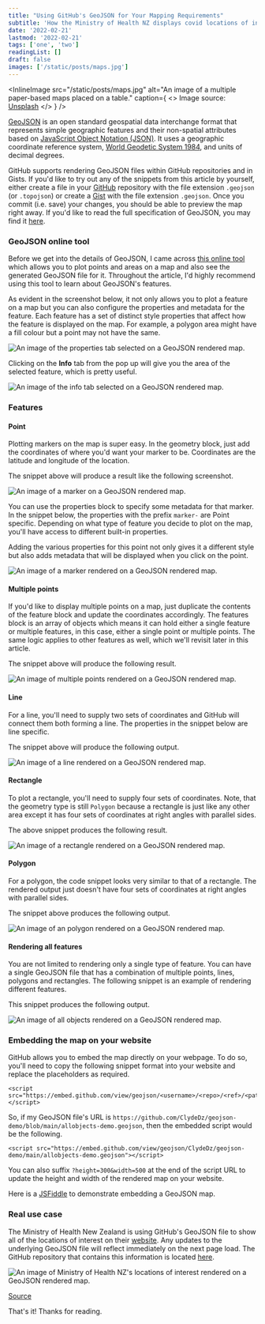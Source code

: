 ```yaml
---
title: "Using GitHub's GeoJSON for Your Mapping Requirements"
subtitle: 'How the Ministry of Health NZ displays covid locations of interest on their website'
date: '2022-02-21'
lastmod: '2022-02-21'
tags: ['one', 'two']
readingList: []
draft: false
images: ['/static/posts/maps.jpg']
---
```


<InlineImage
  src="/static/posts/maps.jpg"
  alt="An image of a multiple paper-based maps placed on a table."
  caption={
    <>
      Image source: <a href="https://unsplash.com/photos/AFB6S2kibuk">Unsplash</a>
    </>
  }
/>

[GeoJSON](https://geojson.org/) is an open standard geospatial data interchange format that represents simple geographic features and their non-spatial attributes based on [JavaScript Object Notation (JSON)](https://en.wikipedia.org/wiki/JSON). It uses a geographic coordinate reference system, [World Geodetic System 1984](https://en.wikipedia.org/wiki/World_Geodetic_System), and units of decimal degrees.

GitHub supports rendering GeoJSON files within GitHub repositories and in Gists. If you'd like to try out any of the snippets from this article by yourself, either create a file in your [GitHub](https://github.com/new) repository with the file extension `.geojson` (or `.topojson`) or create a [Gist](https://gist.new/) with the file extension `.geojson`. Once you commit (i.e. save) your changes, you should be able to preview the map right away. If you'd like to read the full specification of GeoJSON, you may find it [here](https://datatracker.ietf.org/doc/html/rfc7946).

### GeoJSON online tool

Before we get into the details of GeoJSON, I came across [this online tool](https://geojson.io/) which allows you to plot points and areas on a map and also see the generated GeoJSON file for it. Throughout the article, I'd highly recommend using this tool to learn about GeoJSON's features.

As evident in the screenshot below, it not only allows you to plot a feature on a map but you can also configure the properties and metadata for the feature. Each feature has a set of distinct style properties that affect how the feature is displayed on the map. For example, a polygon area might have a fill colour but a point may not have the same.

![An image of the properties tab selected on a GeoJSON rendered map.](/static/posts/1_7NcXrEpKJlbXeatp9PfG_g.png)

Clicking on the **Info** tab from the pop up will give you the area of the selected feature, which is pretty useful.

![An image of the info tab selected on a GeoJSON rendered map.](/static/posts/1_CXsAfNnumvIbrBTxFJwELg.png)

### Features

#### Point

Plotting markers on the map is super easy. In the geometry block, just add the coordinates of where you'd want your marker to be. Coordinates are the latitude and longitude of the location.

The snippet above will produce a result like the following screenshot.

![An image of a marker on a GeoJSON rendered map.](/static/posts/1_SaoWrfwUsmhnIdwJ_8v_YA.png)

You can use the properties block to specify some metadata for that marker. In the snippet below, the properties with the prefix `marker-` are Point specific. Depending on what type of feature you decide to plot on the map, you'll have access to different built-in properties.

Adding the various properties for this point not only gives it a different style but also adds metadata that will be displayed when you click on the point.

![An image of a marker rendered on a GeoJSON rendered map.](/static/posts/1_w6ZdnnTjfS6QzbeVvwYvtg.png)

#### Multiple points

If you'd like to display multiple points on a map, just duplicate the contents of the feature block and update the coordinates accordingly. The features block is an array of objects which means it can hold either a single feature or multiple features, in this case, either a single point or multiple points. The same logic applies to other features as well, which we'll revisit later in this article.

The snippet above will produce the following result.

![An image of multiple points rendered on a GeoJSON rendered map.](/static/posts/1_EKhFsrUk_BzKF_teH1NteA.png)

#### Line

For a line, you'll need to supply two sets of coordinates and GitHub will connect them both forming a line. The properties in the snippet below are line specific.

The snippet above will produce the following output.

![An image of a line rendered on a GeoJSON rendered map.](/static/posts/1_LtMKnDmWqpIjD1uc9bBV8A.png)

#### Rectangle

To plot a rectangle, you'll need to supply four sets of coordinates. Note, that the geometry type is still `Polygon` because a rectangle is just like any other area except it has four sets of coordinates at right angles with parallel sides.

The above snippet produces the following result.

![An image of a rectangle rendered on a GeoJSON rendered map.](/static/posts/1_DJmxKBBKaG89KYfbaZ7Wpw.png)

#### Polygon

For a polygon, the code snippet looks very similar to that of a rectangle. The rendered output just doesn't have four sets of coordinates at right angles with parallel sides.

The snippet above produces the following output.

![An image of an polygon rendered on a GeoJSON rendered map.](/static/posts/1_WCfesVthesBPjjgm0Z05Ag.png)

#### Rendering all features

You are not limited to rendering only a single type of feature. You can have a single GeoJSON file that has a combination of multiple points, lines, polygons and rectangles. The following snippet is an example of rendering different features.

This snippet produces the following output.

![An image of all objects rendered on a GeoJSON rendered map.](/static/posts/1_lP0a1rbXFsNQacHB_lKv7A.png)

### Embedding the map on your website

GitHub allows you to embed the map directly on your webpage. To do so, you'll need to copy the following snippet format into your website and replace the placeholders as required.

```
<script src="https://embed.github.com/view/geojson/<username>/<repo>/<ref>/<path_to_file>"></script>
```

So, if my GeoJSON file's URL is `https://github.com/ClydeDz/geojson-demo/blob/main/allobjects-demo.geojson`, then the embedded script would be the following.

```
<script src="https://embed.github.com/view/geojson/ClydeDz/geojson-demo/main/allobjects-demo.geojson"></script>
```

You can also suffix `?height=300&width=500` at the end of the script URL to update the height and width of the rendered map on your website.

Here is a [JSFiddle](https://jsfiddle.net/e85hanz4/) to demonstrate embedding a GeoJSON map.

### Real use case

The Ministry of Health New Zealand is using GitHub's GeoJSON file to show all of the locations of interest on their [website](https://www.health.govt.nz/covid-19-novel-coronavirus/covid-19-health-advice-public/covid-19-information-close-contacts/covid-19-contact-tracing-locations-interest/covid-19-contact-tracing-locations-interest-map). Any updates to the underlying GeoJSON file will reflect immediately on the next page load. The GitHub repository that contains this information is located [here](https://github.com/minhealthnz/nz-covid-data).

![An image of Ministry of Health NZ's locations of interest rendered on a GeoJSON rendered map.](/static/posts/1_cpVcQ0QQOy89lmuSS_t31A.png)

[Source](https://www.health.govt.nz/covid-19-novel-coronavirus/covid-19-health-advice-public/covid-19-information-close-contacts/covid-19-contact-tracing-locations-interest/covid-19-contact-tracing-locations-interest-map)

That's it! Thanks for reading.
